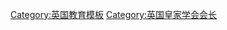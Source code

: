 <noinclude>
{{noteTA
|G1=PoliticiansUK
|G2=People
}}
</noinclude>
{{Navbox
| name       = 皇家学会会长
| title      = [[皇家学会会长列表|皇家学会会长]]
| state      = {{{state|autocollapse}}}
| bodyclass = hlist

| group1 = 17世纪
| list1  = 
* [[布隆克尔子爵]] (1662)
* [[约瑟夫·威廉姆斯爵士]] (1677)
* [[克里斯多佛·雷恩爵士]] (1680)
* [[约翰·霍斯金爵士]] (1682)
* [[西里尔·威奇]] (1683)
* [[塞缪尔·佩皮斯]] (1684)
* [[卡伯里伯爵]] (1686)
* [[彭布鲁克伯爵]] (1689)
* [[罗伯特·索思韦尔爵士]] (1690)
* [[第一代哈利法克斯伯爵查尔斯·孟塔古|哈利法克斯伯爵]] (1695)
* [[萨默斯勋爵]] (1698)

| group2 = 18世纪
| list2  = 
* [[艾萨克·牛顿|艾萨克·牛顿爵士]] (1703)
* [[汉斯·斯隆|汉斯·斯隆爵士]] (1727)
* [[马丁·福克斯]] (1741)
* [[麦克莱斯菲尔德伯爵]] (1752)
* [[莫顿伯爵]] (1764)
* [[詹姆斯·伯罗斯]] (1768)
* [[詹姆斯·韦斯特 (考古学家)|詹姆斯·韦斯特]] (1768)
* [[詹姆斯·伯罗斯]] (1772)
* [[约翰·普林格爵士]] (1772)
* [[约瑟夫·班克斯|约瑟夫·班克斯爵士]] (1778)

| group3 = 19世纪
| list3  = 
* [[威廉·海德·沃拉斯頓]] (1820)
* [[汉弗里·戴维|汉弗里·戴维爵士]] (1820)
* [[戴维斯·吉尔伯特]] (1827)
* [[奧古斯都·腓特烈 (薩塞克斯公爵)|萨塞克斯公爵殿下]] (1830)
* [[第一代维明顿伯爵斯宾塞·康普顿|北安普敦侯爵]] (1838)
* [[威廉·帕森思，第三代罗斯伯爵|罗斯伯爵]] (1848)
* [[John Wrottesley, 2nd Baron Wrottesley]] (1854)
* [[本杰明·柯林斯·布罗迪|本杰明·柯林斯·布罗迪爵士]] (1858)
* [[爱德华·萨拜因爵士]] (1861)
* [[乔治·比德尔·艾里|乔治·比德尔·艾里爵士]] (1871)
* [[约瑟夫·道尔顿·胡克|约瑟夫·道尔顿·胡克爵士]] (1873)
* [[威廉·斯波蒂伍德]] (1878)
* [[托马斯·亨利·赫胥黎]] (1883)
* [[乔治·斯托克斯|乔治·斯托克斯爵士]] (1885)
* [[第一代开尔文男爵威廉·汤姆森|开尔文勋爵]] (1890)
* [[第一代李斯特男爵约瑟夫·李斯特|李斯特勋爵]] (1895)

| group4 = 20世纪
| list4  = 
* [[威廉·哈金斯|威廉·哈金斯爵士]] (1900)
* [[约翰·斯特拉特，第三代瑞利男爵|瑞利勋爵]] (1905)
* [[阿奇博尔德·盖基爵士]] (1908)
* [[威廉·克鲁克斯|威廉·克鲁克斯爵士]] (1913)
* [[约瑟夫·汤姆孙|约瑟夫·约翰·汤姆孙爵士]] (1915)
* [[查尔斯·斯科特·谢灵顿|查尔斯·谢灵顿爵士]] (1920)
* [[欧内斯特·卢瑟福|纳尔逊的卢瑟福勋爵]] (1925)
* [[弗雷德里克·霍普金斯|弗雷德里克·霍普金斯爵士]] (1930)
* [[威廉·亨利·布拉格|威廉·亨利·布拉格爵士]] (1935)
* [[亨利·哈利特·戴尔|亨利·哈利特·戴尔爵士]] (1940)
* [[罗伯特·鲁宾逊|罗伯特·鲁宾逊爵士]] (1945)
* [[埃德加·阿德里安，第一代阿德里安男爵|阿德里安勋爵]] (1950)
* [[西里尔·欣谢尔伍德|西里尔·欣谢尔伍德爵士]] (1955)
* [[霍华德·弗洛里，弗洛里男爵|弗洛里勋爵]] (1960)
* [[帕特里克·布莱克特|布莱克特勋爵]] (1965)
* [[艾伦·劳埃德·霍奇金|艾伦·劳埃德·霍奇金爵士]] (1970)
* [[亚历山大·R·托德，托德男爵|托德勋爵]] (1975)
* [[安德鲁·赫胥黎|安德鲁·赫胥黎爵士]] (1980)
* [[乔治·波特|陆登汉姆的波特勋爵]] (1985)
* [[迈克尔·阿蒂亚|迈克尔·阿蒂亚爵士]] (1990)
* [[阿龙·克卢格|阿龙·克卢格爵士]] (1995)

| group5 = 21世纪
| list5  = 
* [[牛津的梅勋爵]] (2000)
* [[马丁·里斯|拉德洛的瑞斯勋爵]] (2005)
* [[保罗·纳斯|保罗·纳斯爵士]] (2010)
* [[文卡特拉曼·拉马克里希南|文卡特拉曼·拉马克里希南爵士]] (2015)

}}<noinclude>
{{collapsible option}}
[[Category:英国教育模板]]
[[Category:英国皇家学会会长]]
</noinclude>